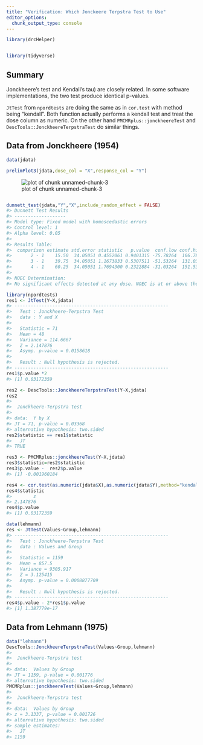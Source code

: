 ```yaml
---
title: "Verification: Which Jonckeere Terpstra Test to Use"
editor_options:
  chunk_output_type: console
---
```





```r
library(drcHelper)
```



```r

library(tidyverse)
```

## Summary

Jonckheere's test and Kendall's tau) are closely related. In some software implementations, the two test produce identical p-values.

`JtTest` from `npordtests` are doing the same as in `cor.test` with method being "kendall". Both function actually performs a kendall test and treat the dose column as numeric. On the other hand `PMCMRplus::jonckheereTest` and `DescTools::JonckheereTerpstraTest` do similar things.


## Data from Jonckheere (1954)


```r
data(jdata)

prelimPlot3(jdata,dose_col = "X",response_col = "Y")
```

![plot of chunk unnamed-chunk-3](figure/unnamed-chunk-3-1.png)

```r

dunnett_test(jdata,"Y","X",include_random_effect = FALSE)
#> Dunnett Test Results
#> -------------------
#> Model type: Fixed model with homoscedastic errors 
#> Control level: 1 
#> Alpha level: 0.05 
#> 
#> Results Table:
#>  comparison estimate std.error statistic   p.value  conf.low conf.high significant
#>       2 - 1    15.50  34.05051 0.4552061 0.9401315 -75.78264  106.7826       FALSE
#>       3 - 1    39.75  34.05051 1.1673833 0.5307511 -51.53264  131.0326       FALSE
#>       4 - 1    60.25  34.05051 1.7694300 0.2322884 -31.03264  151.5326       FALSE
#> 
#> NOEC Determination:
#> No significant effects detected at any dose. NOEC is at or above the highest tested dose.
```



```r
library(npordtests)
res1 <- JtTest(Y~X,jdata)
#> --------------------------------------------------------- 
#>   Test : Jonckheere-Terpstra Test 
#>   data : Y and X 
#> 
#>   Statistic = 71 
#>   Mean = 48 
#>   Variance = 114.6667 
#>   Z = 2.147876 
#>   Asymp. p-value = 0.0158618 
#> 
#>   Result : Null hypothesis is rejected. 
#> ---------------------------------------------------------
res1$p.value *2
#> [1] 0.03172359
```


```r
res2 <- DescTools::JonckheereTerpstraTest(Y~X,jdata)
res2
#> 
#> 	Jonckheere-Terpstra test
#> 
#> data:  Y by X
#> JT = 71, p-value = 0.03368
#> alternative hypothesis: two.sided
res2$statistic == res1$statistic
#>   JT 
#> TRUE
```



```r
res3 <- PMCMRplus::jonckheereTest(Y~X,jdata)
res3$statistic=res2$statistic
res3$p.value -  res2$p.value
#> [1] -0.001960184
```



```r
res4 <- cor.test(as.numeric(jdata$X),as.numeric(jdata$Y),method="kendall")
res4$statistic
#>        z 
#> 2.147876
res4$p.value
#> [1] 0.03172359
```




```r
data(lehmann)
res <- JtTest(Values~Group,lehmann)
#> --------------------------------------------------------- 
#>   Test : Jonckheere-Terpstra Test 
#>   data : Values and Group 
#> 
#>   Statistic = 1159 
#>   Mean = 857.5 
#>   Variance = 9305.917 
#>   Z = 3.125415 
#>   Asymp. p-value = 0.0008877709 
#> 
#>   Result : Null hypothesis is rejected. 
#> ---------------------------------------------------------
res4$p.value - 2*res1$p.value
#> [1] 1.387779e-17
```


## Data from Lehmann (1975)


```r
data("lehmann")
DescTools::JonckheereTerpstraTest(Values~Group,lehmann)
#> 
#> 	Jonckheere-Terpstra test
#> 
#> data:  Values by Group
#> JT = 1159, p-value = 0.001776
#> alternative hypothesis: two.sided
PMCMRplus::jonckheereTest(Values~Group,lehmann)
#> 
#> 	Jonckheere-Terpstra test
#> 
#> data:  Values by Group
#> z = 3.1337, p-value = 0.001726
#> alternative hypothesis: two.sided
#> sample estimates:
#>   JT 
#> 1159
```

